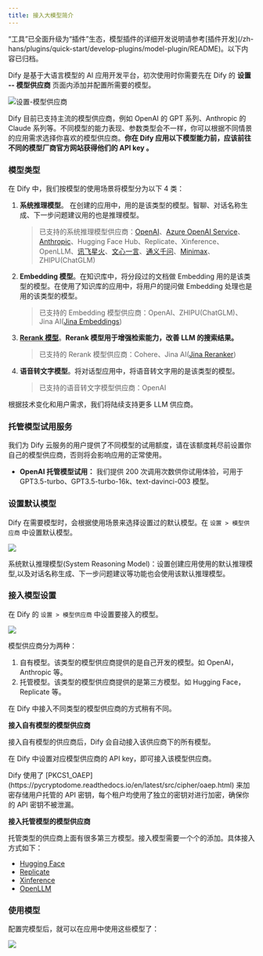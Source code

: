 ```yaml
---
title: 接入大模型简介
---
```


<Warning>
    “工具”已全面升级为“插件”生态，模型插件的详细开发说明请参考[插件开发](/zh-hans/plugins/quick-start/develop-plugins/model-plugin/README)。以下内容已归档。
</Warning>


Dify 是基于大语言模型的 AI 应用开发平台，初次使用时你需要先在 Dify 的 **设置 -- 模型供应商** 页面内添加并配置所需要的模型。

![设置-模型供应商](https://assets-docs.dify.ai/dify-enterprise-mintlify/zh_CN/guides/model-configuration/e83d92f43b9cd8eca719b3c27ca63418.png)

Dify 目前已支持主流的模型供应商，例如 OpenAI 的 GPT 系列、Anthropic 的 Claude 系列等。不同模型的能力表现、参数类型会不一样，你可以根据不同情景的应用需求选择你喜欢的模型供应商。**你在 Dify 应用以下模型能力前，应该前往不同的模型厂商官方网站获得他们的 API key 。**

### 模型类型

在 Dify 中，我们按模型的使用场景将模型分为以下 4 类：

1.  **系统推理模型**。 在创建的应用中，用的是该类型的模型。智聊、对话名称生成、下一步问题建议用的也是推理模型。

    > 已支持的系统推理模型供应商：[OpenAI](https://platform.openai.com/account/api-keys)、[Azure OpenAI Service](https://azure.microsoft.com/en-us/products/ai-services/openai-service/)、[Anthropic](https://console.anthropic.com/account/keys)、Hugging Face Hub、Replicate、Xinference、OpenLLM、[讯飞星火](https://www.xfyun.cn/solutions/xinghuoAPI)、[文心一言](https://console.bce.baidu.com/qianfan/ais/console/applicationConsole/application)、[通义千问](https://dashscope.console.aliyun.com/api-key\_management?spm=a2c4g.11186623.0.0.3bbc424dxZms9k)、[Minimax](https://api.minimax.chat/user-center/basic-information/interface-key)、ZHIPU(ChatGLM)
2.  **Embedding 模型**。在知识库中，将分段过的文档做 Embedding 用的是该类型的模型。在使用了知识库的应用中，将用户的提问做 Embedding 处理也是用的该类型的模型。

    > 已支持的 Embedding 模型供应商：OpenAI、ZHIPU(ChatGLM)、Jina AI([Jina Embeddings](https://jina.ai/embeddings/))
3.  [**Rerank 模型**](/zh-hans/advanced/retrieval-augment/rerank)。**Rerank 模型用于增强检索能力，改善 LLM 的搜索结果。**

    > 已支持的 Rerank 模型供应商：Cohere、Jina AI([Jina Reranker](https://jina.ai/reranker))
4.  **语音转文字模型**。将对话型应用中，将语音转文字用的是该类型的模型。

    > 已支持的语音转文字模型供应商：OpenAI

根据技术变化和用户需求，我们将陆续支持更多 LLM 供应商。

### 托管模型试用服务

我们为 Dify 云服务的用户提供了不同模型的试用额度，请在该额度耗尽前设置你自己的模型供应商，否则将会影响应用的正常使用。

* **OpenAI 托管模型试用：** 我们提供 200 次调用次数供你试用体验，可用于 GPT3.5-turbo、GPT3.5-turbo-16k、text-davinci-003 模型。

### 设置默认模型

Dify 在需要模型时，会根据使用场景来选择设置过的默认模型。在 `设置 > 模型供应商` 中设置默认模型。

![](https://assets-docs.dify.ai/dify-enterprise-mintlify/zh_CN/guides/model-configuration/c5ac5f32deb020a8aae46045d3ee9c8d.png)

系统默认推理模型(System Reasoning Model)：设置创建应用使用的默认推理模型,以及对话名称生成、下一步问题建议等功能也会使用该默认推理模型。

### 接入模型设置

在 Dify 的 `设置 > 模型供应商` 中设置要接入的模型。

![](https://assets-docs.dify.ai/dify-enterprise-mintlify/zh_CN/guides/model-configuration/a8d65b27c806b0a6fabe88099023d116.png)

模型供应商分为两种：

1. 自有模型。该类型的模型供应商提供的是自己开发的模型。如 OpenAI，Anthropic 等。
2. 托管模型。该类型的模型供应商提供的是第三方模型。如 Hugging Face，Replicate 等。

在 Dify 中接入不同类型的模型供应商的方式稍有不同。

**接入自有模型的模型供应商**

接入自有模型的供应商后，Dify 会自动接入该供应商下的所有模型。

在 Dify 中设置对应模型供应商的 API key，即可接入该模型供应商。

<Info>
Dify 使用了 [PKCS1_OAEP](https://pycryptodome.readthedocs.io/en/latest/src/cipher/oaep.html) 来加密存储用户托管的 API 密钥，每个租户均使用了独立的密钥对进行加密，确保你的 API 密钥不被泄漏。
</Info>

**接入托管模型的模型供应商**

托管类型的供应商上面有很多第三方模型。接入模型需要一个个的添加。具体接入方式如下：

* [Hugging Face](../../development/models-integration/hugging-face)
* [Replicate](../../development/models-integration/replicate)
* [Xinference](../../development/models-integration/xinference)
* [OpenLLM](../../development/models-integration/openllm)

### 使用模型

配置完模型后，就可以在应用中使用这些模型了：

![](https://assets-docs.dify.ai/dify-enterprise-mintlify/zh_CN/guides/model-configuration/055e92f8634c0ba1bdd2c559f7d8997d.png)
